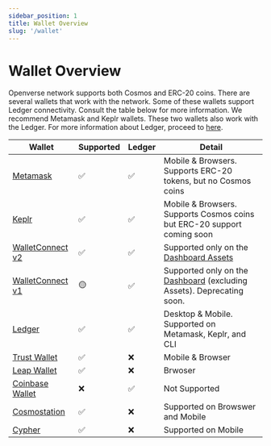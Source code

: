 ```yaml
---
sidebar_position: 1
title: Wallet Overview
slug: '/wallet'
---
```


# Wallet Overview

Openverse network supports both Cosmos and ERC-20 coins. There are several wallets that work with the network. Some of these wallets support Ledger connectivity. Consult the table below for more information. We recommend Metamask and Keplr wallets. These two wallets also work with the Ledger. For more information about Ledger, proceed to [here](./connect-your-wallet/ledger).

| Wallet                 | Supported  | Ledger | Detail                                  |
| ---------------------- | ---------- |---------|-------------------------------------------
| [Metamask](https://metamask.io/)               | ✅   | ✅    | Mobile & Browsers. Supports ERC-20 tokens, but no Cosmos coins|
| [Keplr](https://www.keplr.app/)                  | ✅ | ✅        | Mobile & Browsers. Supports Cosmos coins but ERC-20 support coming soon |
| [WalletConnect v2](https://docs.walletconnect.com/2.0)       | ✅   | ✅      | Supported only on the [Dashboard Assets](https://app.openverse.network/assets)
| [WalletConnect v1](https://docs.walletconnect.com/1.0/)       | 🟡   | ✅      | Supported only on the [Dashboard](https://app.openverse.network/) (excluding Assets). Deprecating soon. |
| [Ledger](https://www.ledger.com/)                 | ✅   | ✅      | Desktop & Mobile. Supported on Metamask, Keplr, and CLI |
| [Trust Wallet](https://trustwallet.com/)           | ✅   | ❌      | Mobile & Browser |
| [Leap Wallet](https://www.leapwallet.io/)           | ✅   | ❌      | Brwoser |
| [Coinbase Wallet](https://www.coinbase.com/wallet)           | ❌   | ✅      | Not Supported |
| [Cosmostation](https://wallet.cosmostation.io/cosmos)           | ✅   | ❌      | Supported on Browswer and Mobile |
| [Cypher](https://www.cypherwallet.io/)           | ✅   | ❌      | Supported on Mobile |